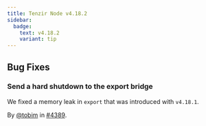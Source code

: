 ```yaml
---
title: Tenzir Node v4.18.2
sidebar:
  badge:
    text: v4.18.2
    variant: tip
---
```


## Bug Fixes

### Send a hard shutdown to the export bridge

We fixed a memory leak in `export` that was introduced with `v4.18.1`.

By [@tobim](https://github.com/tobim) in [#4389](https://github.com/tenzir/tenzir/pull/4389).
